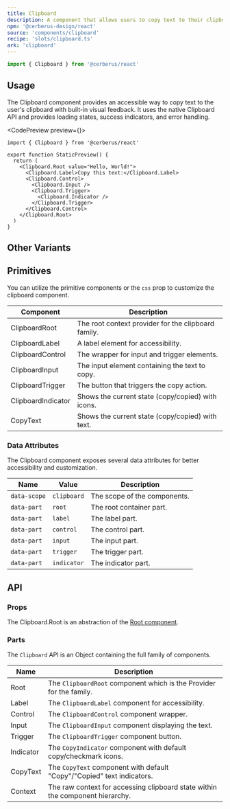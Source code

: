 ```yaml
---
title: Clipboard
description: A component that allows users to copy text to their clipboard with visual feedback and customizable indicators.
npm: '@cerberus-design/react'
source: 'components/clipboard'
recipe: 'slots/clipboard.ts'
ark: 'clipboard'
---
```



```ts
import { Clipboard } from '@cerberus/react'
```

## Usage

The Clipboard component provides an accessible way to copy text to the user's clipboard with built-in visual feedback. It uses the native Clipboard API and provides loading states, success indicators, and error handling.

<CodePreview preview={<StaticPreview />}>
```tsx
import { Clipboard } from '@cerberus/react'

export function StaticPreview() {
  return (
    <Clipboard.Root value="Hello, World!">
      <Clipboard.Label>Copy this text:</Clipboard.Label>
      <Clipboard.Control>
        <Clipboard.Input />
        <Clipboard.Trigger>
          <Clipboard.Indicator />
        </Clipboard.Trigger>
      </Clipboard.Control>
    </Clipboard.Root>
  )
}
```
</CodePreview>

## Other Variants

## Primitives

You can utilize the primitive components or the `css` prop to customize the clipboard component.

| Component           | Description                                          |
| ------------------- | ---------------------------------------------------- |
| ClipboardRoot       | The root context provider for the clipboard family. |
| ClipboardLabel      | A label element for accessibility.                   |
| ClipboardControl    | The wrapper for input and trigger elements.         |
| ClipboardInput      | The input element containing the text to copy.      |
| ClipboardTrigger    | The button that triggers the copy action.           |
| ClipboardIndicator  | Shows the current state (copy/copied) with icons.   |
| CopyText           | Shows the current state (copy/copied) with text.    |

### Data Attributes

The Clipboard component exposes several data attributes for better accessibility and customization.

| Name     | Value | Description                            |
| -------- | ------| -------------------------------- |
| `data-scope` | `clipboard` | The scope of the components.       |
| `data-part` | `root` | The root container part. |
| `data-part` | `label` | The label part. |
| `data-part` | `control` | The control part. |
| `data-part` | `input` | The input part. |
| `data-part` | `trigger` | The trigger part. |
| `data-part` | `indicator` | The indicator part. |


## API

### Props

The Clipboard.Root is an abstraction of the [Root component](https://ark-ui.com/react/docs/components/clipboard#api-reference).

### Parts

The `Clipboard` API is an Object containing the full family of components.

<NoteAdmonition description="It is best to only use the Clipboard parts if you are building a custom solution. Importing Object based components will ship every property it includes into your bundle, regardless if you use it or not." />

| Name      | Description                                                                  |
| --------- | ---------------------------------------------------------------------------- |
| Root      | The `ClipboardRoot` component which is the Provider for the family.         |
| Label     | The `ClipboardLabel` component for accessibility.                           |
| Control   | The `ClipboardControl` component wrapper.                                   |
| Input     | The `ClipboardInput` component displaying the text.                         |
| Trigger   | The `ClipboardTrigger` component button.                                    |
| Indicator | The `CopyIndicator` component with default copy/checkmark icons.            |
| CopyText  | The `CopyText` component with default "Copy"/"Copied" text indicators.      |
| Context   | The raw context for accessing clipboard state within the component hierarchy.|